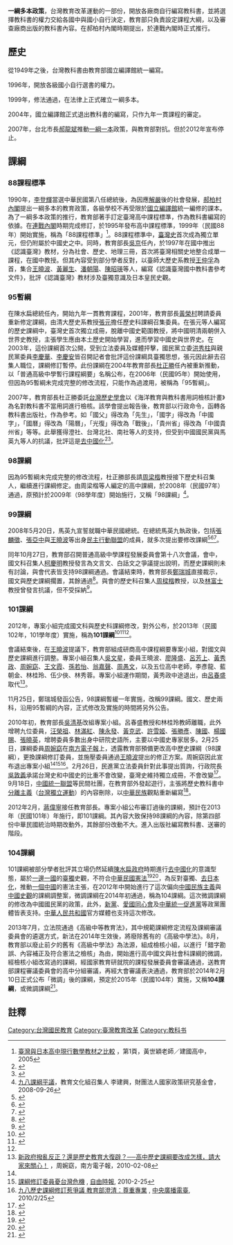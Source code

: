 '''一綱多本政策'''，台灣教育改革運動的一部份，開放各廠商自行編寫教科書，並將選擇教科書的權力交給各國中與國小自行決定，教育部只負責設定課程大綱，以及審查廠商出版的教科書內容。在郝柏村內閣時期提出，於連戰內閣時正式推行。

==歷史==
從1949年之後，台灣教科書由教育部國立編譯館統一編寫。

1996年，開放各級國小自行選書的權力。

1999年，修法通過，在法律上正式確立一綱多本。

2004年，國立編譯館正式退出教科書的編寫，只作九年一貫課程的審定。

2007年，台北市長[[郝龍斌|郝龍斌]]推動[[一綱一本|一綱一本]]政策，與教育部對抗。但於2012年宣布停止。
==課綱==
===88課程標準===
1990年，[[李登輝|李登輝]]當選中華民國第八任總統後，為因應[[解嚴|解嚴]]後的社會發展，[[郝柏村內閣|郝柏村內閣]]提出一綱多本的教育政策，各級學校不再受限於[[國立編譯館|國立編譯館]]統一編修的課本。為了一綱多本政策的推行，教育部著手訂定臺灣高中課程標準，作為教科書編寫的依據。在[[連戰內閣|連戰內閣]]時期完成修訂，於1995年發布高中課程標準，1999年（民國88年）開始實施，稱為「88課程標準」<ref>[http://mathcenter.ck.tp.edu.tw/Resources/Ctrl/ePaper/ePaperOpenFileX.ashx?autoKey=33 臺灣與日本高中現行數學教材之比較] {{Wayback|url=http://mathcenter.ck.tp.edu.tw/Resources/Ctrl/ePaper/ePaperOpenFileX.ashx?autoKey=33 |date=20160304141306 }}，第1頁，黃世穎老師／建國高中，2005</ref>。88課程標準中，[[臺灣史|臺灣史]]首次成為獨立單元，但仍附屬於中國史之中。同時，教育部長[[吳京_(學者)|吳京]]任內，於1997年在國中推出《認識臺灣》教材，分為社會、歷史、地理三冊，首次將臺灣相關史地整合成單一課程，在國中教授。但其內容受到部分學者反對，以臺師大歷史系教授[[王仲孚|王仲孚]]為首，集合[[王曉波|王曉波]]、[[黃麗生|黃麗生]]、[[潘朝陽|潘朝陽]]、[[陳昭瑛|陳昭瑛]]等人，編寫《認識臺灣國中教科書參考文件》，批評《認識臺灣》教材涉及臺獨意識及日本皇民史觀。

===95暫綱===
在陳水扁總統任內，開始九年一貫教育課程，2001年，教育部長[[黃榮村|黃榮村]]聘請委員重新修定課綱，由清大歷史系教授[[張元_(台灣)|張元]]擔任歷史科課綱召集委員。在張元等人編寫的歷史課綱中，臺灣史首次獨立成冊，脫離中國史範圍教授，將中國明清兩朝併入世界史教授，主張學生應由本土歷史開始學習，進而學習中國史與世界史。在2003年，這份課綱首次公開，受到立法委員及媒體抨擊，國民黨立委[[洪秀柱|洪秀柱]]與親民黨委員[[李慶華|李慶華]]、[[李慶安|李慶安]]皆召開記者會批評這份課綱具臺獨思想，張元因此辭去召集人職位，課綱修訂暫停。此份課綱在2004年教育部長[[杜正勝|杜正勝]]任內被重新推動，以「普通高級中學暫行課程綱要」名稱公布，在2006年（民國95年）開始使用，但因為95暫綱未完成完整的修改流程，只能作為過渡用，被稱為「95暫綱」。

2007年，教育部長杜正勝委託[[台灣歷史學會|台灣歷史學會]]以《海洋教育與教科書用詞檢核計畫》為名對教科書不當用詞進行檢核。該學會提出報告後，教育部以行政命令，函轉各教科書出版社，作為參考。如「國父」得改為「先生」，「國字」得改為「中國字」，「國曆」得改為「陽曆」，「光復」得改為「戰後」，「貴州省」得改為「中國貴州省」等等。此舉獲得澄社、台灣北社、南社等人的支持，但受到中國國民黨與馬英九等人的抗議，批評這是[[去中國化|去中國化]]<ref>{{cite news|title=教部擬修教科書 澄社等支持|url=http://news.ltn.com.tw/news/life/paper/144907/print|author=劉榮|newspaper=自由時報|date=2007-08-02|accessdate=2016-11-13|archive-date=2019-05-10|archive-url=https://web.archive.org/web/20190510072044/https://news.ltn.com.tw/news/life/paper/144907/print|dead-url=no}}</ref><ref>{{cite news|title=台灣•改掉5000用詞 教科書全面去“中國化”|url=http://news.sinchew.com.my/node/39371|author=|newspaper=星洲日報|date=2007-07-21|access-date=2016-11-13|archive-url=https://web.archive.org/web/20151208065245/http://news.sinchew.com.my/node/39371|archive-date=2015-12-08|dead-url=yes}}</ref>。

===98課綱===
因為95暫綱未完成完整的修改流程，杜正勝部長請[[周梁楷|周梁楷]]教授接下歷史科召集人，繼續進行課綱修定。由周梁楷等人編定的高中課綱，於2008年（民國97年）通過，原預計於2009年（98學年度）開始施行，又稱「98課綱」<ref>[http://www.npf.org.tw/print?sid=4736 九八課綱平議]，教育文化組召集人 李建興，財團法人國家政策研究基金會，2008-09-26</ref>。

===99課綱===
2008年5月20日，馬英九宣誓就職中華民國總統。在總統馬英九執政後，包括[[張麟徵|張麟徵]]、[[张亚中_(1954年)|張亞中]]與[[王曉波|王曉波]]等出身[[民主行動聯盟|民主行動聯盟]]的成員，就多次提出要修改課綱<ref name="張課綱">{{cite news|title=張麟徵：課綱是台灣最嚴重的問題|url=http://big5.huaxia.com/thpl/mtlj/2015/08/4530824.html|author=臧涵|newspaper=華夏經緯網|date=2015-08-21|accessdate=2016-05-28|archive-date=2019-05-08|archive-url=https://web.archive.org/web/20190508220522/http://big5.huaxia.com/thpl/mtlj/2015/08/4530824.html|dead-url=no}}</ref><ref>{{cite news|title=中國插手課綱微調？ 中國少將自爆派人建議馬英九...|url=http://news.ltn.com.tw/news/politics/breakingnews/1711525|accessdate=2016-05-28|agency=自由時報|date=2016-05-28|archive-date=2016-05-28|archive-url=https://web.archive.org/web/20160528172531/http://news.ltn.com.tw/news/politics/breakingnews/1711525|dead-url=no}}</ref><ref>{{cite news|title=要消滅「天然獨」！中國少將承認　向馬政府施壓課綱微調|url=http://www.setn.com/News.aspx?NewsID=150787|accessdate=2016-05-28|agency=三立新聞|date=2016-05-28|archive-date=2016-05-29|archive-url=https://web.archive.org/web/20160529112137/http://www.setn.com/News.aspx?NewsID=150787|dead-url=no}}</ref>。

同年10月27日，教育部召開普通高級中學課程發展委員會第十八次會議，會中，國文科召集人[[柯慶明|柯慶明]]教授發言為文言文、白話文之爭議提出說明，而歷史課綱則未有討論，與會代表皆支持98課綱通過。會議結束時，教育部長[[鄭瑞城|鄭瑞城]]直接裁示，國文與歷史課綱擱置，其餘通過<ref>{{cite news|title=國民黨蠻幹！ 98歷史、國文課綱雙夭折|url=http://news.ltn.com.tw/news/life/paper/891016|author=林曉雲|publisher=自由時報|date=2015-06-21|accessdate=2017-03-05|archive-date=2019-05-08|archive-url=https://web.archive.org/web/20190508011130/https://news.ltn.com.tw/news/life/paper/891016|dead-url=no}}</ref>。與會的歷史科召集人[[周樑楷|周樑楷]]教授，以及[[林富士|林富士]]教授曾發言抗議，但不受採納<ref>{{cite web|title=給各位參與高中歷史科新課綱委員的一封公開信|url=http://lkchou3.blogspot.tw/2008/10/blog-post_29.html|author=周樑楷|publisher=歷史教育|date=2008-10-29|accessdate=2017-03-05|archive-date=2016-12-20|archive-url=https://web.archive.org/web/20161220052015/http://lkchou3.blogspot.tw/2008/10/blog-post_29.html|dead-url=no}}</ref>。
===101課綱===
2012年，專案小組完成國文科與歷史科課綱修改，對外公布，於2013年（民國102年，101學年度）實施，稱為'''101課綱'''<ref name="#1">{{cite news|title=高中課綱微調審議完成　中立述日殖民時期、學生負擔更輕|url=http://www.nownews.com/n/2014/01/28/1104219|author=葉立斌|newspaper=NOWnews|date=2014-01-28|accessdate=2016-05-28|archive-date=2015-12-08|archive-url=https://web.archive.org/web/20151208101826/http://www.nownews.com/n/2014/01/28/1104219|dead-url=no}}</ref><ref>{{cite news|title=微調課綱違法在先 民團批一錯再錯|url=https://tw.news.yahoo.com/%E5%BE%AE%E8%AA%BF%E8%AA%B2%E7%B6%B1%E9%81%95%E6%B3%95%E5%9C%A8%E5%85%88-%E6%B0%91%E5%9C%98%E6%89%B9-%E9%8C%AF%E5%86%8D%E9%8C%AF-082449480.html|author=陳金寶|newspaper=自立晚報|date=2015-05-27|accessdate=2016-05-28|archive-date=2019-07-11|archive-url=https://web.archive.org/web/20190711154806/https://tw.news.yahoo.com/%E5%BE%AE%E8%AA%BF%E8%AA%B2%E7%B6%B1%E9%81%95%E6%B3%95%E5%9C%A8%E5%85%88-%E6%B0%91%E5%9C%98%E6%89%B9-%E9%8C%AF%E5%86%8D%E9%8C%AF-082449480.html|dead-url=no}}</ref><ref name="#1"/>。

會議結束後，在[[王曉波|王曉波]]提議下，教育部組成研商高中課程綱要專案小組，對國文與歷史課綱進行調整。專案小組召集人[[吳文星|吳文星]]，委員王曉波、[[廖隆盛|廖隆盛]]、[[呂芳上|呂芳上]]、[[黃秀政|黃秀政]]、[[周婉窈|周婉窈]]、[[王文霞|王文霞]]、[[孫若怡|孫若怡]]、[[翁嘉聲|翁嘉聲]]、[[周愚文|周愚文]]，以及五位高中老師，李彥龍、藍朝金、林桂玲、伍少俠、林秀蓉。專案小組運作期間，黃秀政中途退出，由[[呂春盛|呂春盛]]取代<ref name="新政府撥亂反正">[http://enews.url.com.tw/south/56491 新政府撥亂反正？還是歷史教育大復辟？──高中歷史課綱要改成怎樣，請大家來關心！] {{Wayback|url=http://enews.url.com.tw/south/56491 |date=20121111152324 }}，周婉窈，南方電子報，2010-02-08</ref>。

11月25日，鄭瑞城發函公告，98課綱暫緩一年實施，改稱99課綱。國文、歷史兩科，沿用95暫綱的內容，正式修改及實施的時間將另外公告。

2010年初，教育部長[[吳清基|吳清基]]改組專案小組。呂春盛教授和林桂玲教師離職，此外增聘九位委員，[[汪榮祖|汪榮祖]]、[[林滿紅|林滿紅]]、[[陳永發|陳永發]]、[[黃克武|黃克武]]、[[許雪姬|許雪姬]]、[[張勝彥|張勝彥]]、[[陳國|陳國]]、[[楊國賜|楊國賜]]、[[張曉英|張曉英]]，增聘委員多數出身中研院史語所，主要以中國史專家居多。2月25日，課綱委員[[周婉窈|周婉窈]]在[[南方電子報|南方電子報]]上，透露教育部預備更改高中歷史課綱（98課綱），更換課綱修訂委員，並施壓委員通過[[王曉波|王曉波]]提出的修正方案。周婉窈因此宣布退出專案小組<ref name="新政府撥亂反正" /><ref>[http://www.libertytimes.com.tw/2010/new/feb/25/today-t1.htm 課綱修訂委員憂台灣危機] {{Wayback|url=http://www.libertytimes.com.tw/2010/new/feb/25/today-t1.htm |date=20140328114640 }}, [[自由時報|自由時報]], 2010-2-25</ref><ref>[http://news.rti.org.tw/index_newsContent.aspx?nid=233702 九八歷史課綱修訂惹爭議 教育部澄清：尊重專業] {{Wayback|url=http://news.rti.org.tw/index_newsContent.aspx?nid=233702 |date=20140222170525 }}, [[中央廣播電臺|中央廣播電臺]], 2010/2/25</ref>。2月26日，民進黨立法委員針對此事提出質詢，行政院長[[吳敦義|吳敦義]]承諾台灣史和中國史的比重不會改變，臺灣史維持獨立成冊，不會改變<ref>{{cite news|title=吳敦義：高中中國史比例不變|url=http://www.epochtimes.com/b5/10/2/26/n2828947.htm|author=蘇龍麒|publisher=中央社|newspaper=大紀元|date=2010-02-06|accessdate=2017-03-05|archive-date=2019-05-08|archive-url=https://web.archive.org/web/20190508234654/http://www.epochtimes.com/b5/10/2/26/n2828947.htm|dead-url=no}}</ref>。9月18日，[[中國統一聯盟|中國統一聯盟]]等民間社團，在教育部外發起遊行，主張將歷史教科書中[[分離主義|分離主義]]（[[台灣獨立運動|台灣獨立運動]]）的內容刪除，以[[中華民族|中華民族]]觀點重新編寫<ref name="中民觀">{{cite news| language =zh-tw| author =李仲維| url =http://www.chinareviewnews.com/doc/1014/5/0/3/101450317.html?coluid=93&kindid=2778&docid=101450317| title =台民間社團：盼教科書具中華民族歷史觀點| publisher =[[中評社|中評社]]| date =2010年9月18日| accessdate =2013年5月30日| archive-date =2015年12月8日| archive-url =https://web.archive.org/web/20151208051049/http://www.chinareviewnews.com/doc/1014/5/0/3/101450317.html?coluid=93&kindid=2778&docid=101450317| dead-url =no}}</ref>。

2012年2月，[[蔣偉寧|蔣偉寧]]接任教育部長。專案小組公布審訂過後的課綱，預計在2013年（民國101年）年施行，即101課綱。其內容大致保持98課綱的內容，除第四部份中華民國統治時期改動外，其餘部份改動不大。進入出版社編寫教科書、送審的階段。

===104課綱===
{{see also|臺灣高中課程綱要微調案}}
101課綱被部分學者批評其立場仍然延續[[陳水扁政府|陳水扁政府]]時期進行[[去中國化|去中國化]]的意識型態，屬於[[一邊一國|一邊一國]]的[[臺獨|臺獨]]史觀，不符合[[中華民國憲法|中華民國憲法]]<ref name="高中歷史課本之危機">{{cite news|title=高中歷史課本之危機|url=http://www.haixiainfo.com.tw/274-8928.html|author=吳昆財|newspaper=海峽評論|date=2013-10|deadurl=yes|archiveurl=https://web.archive.org/web/20150924024820/http://www.haixiainfo.com.tw/274-8928.html|archivedate=2015-09-24|accessdate=2016-11-13}}</ref><ref name="異化史觀">{{cite web|author1=張亞中|title=異化的史觀與認同：從我者到他者|url=http://hk.crntt.com/doc/1020/6/2/6/102062669.html?coluid=7&kindid=0&docid=102062669&mdate=0511114342|publisher=中國評論新聞|date=2012-05-03|accessdate=2015-12-05|archive-date=2019-07-16|archive-url=https://web.archive.org/web/20190716035813/http://hk.crntt.com/doc/1020/6/2/6/102062669.html?coluid=7&kindid=0&docid=102062669&mdate=0511114342|dead-url=no}}</ref>，為反對臺獨、[[去日本化|去日本化]]，推動[[一個中國_(中華民國)|一個中國]]的憲法主張，在2012年中開始進行了這次偏向[[中國民族主義|中國民族主義]]與[[中國史觀|中國史觀]]的課綱調整案，微調課綱在2014年初通過，稱為104課綱。這次微調課綱的修改為中國國民黨的政策，此外，[[新黨|新黨]]、[[愛國同心會|愛國同心會]]及[[中華統一促進黨|中華統一促進黨]]等政黨團體皆表支持。[[中華人民共和國|中華人民共和國]]官方媒體也支持這次修改。

2013年7月，立法院通過《高級中等教育法》，其中規範課綱修定流程及課綱審議委員會的遴選方式，新法在2014年生效後，將廢除舊有的《高級中學法》。8月，教育部以廢止前夕的舊有《高級中學法》為法源，組成檢核小組，以進行「錯字勘誤、內容補正及符合憲法之檢核」為由，開始進行高中國文與社會科課綱的微調，經檢核小組改寫過的課綱，經國家教育研就院的課程發展委員會審議通過，送教育部課程審議委員會的高中分組審議，再經大會審議表決通過，教育部於2014年2月10日正式公布「微調」後的課綱，預定於2015年（民國104年）實施，又稱'''104課綱'''，或微調課綱<ref>{{cite news|title=教育部晚間公布課綱爭議處都沒改|url=http://newtalk.tw/news/view/2014-02-10/44278|author=林雨佑|newspaper=新頭殼|date=2014-02-10|accessdate=2016-05-28|archive-date=2019-05-08|archive-url=https://web.archive.org/web/20190508113631/https://newtalk.tw/news/view/2014-02-10/44278|dead-url=no}}</ref>。

==註釋==
{{reflist|2}}
[[Category:台灣國民教育|Category:台灣國民教育]]
[[Category:臺灣教育改革|Category:臺灣教育改革]]
[[Category:教科书|Category:教科书]]
